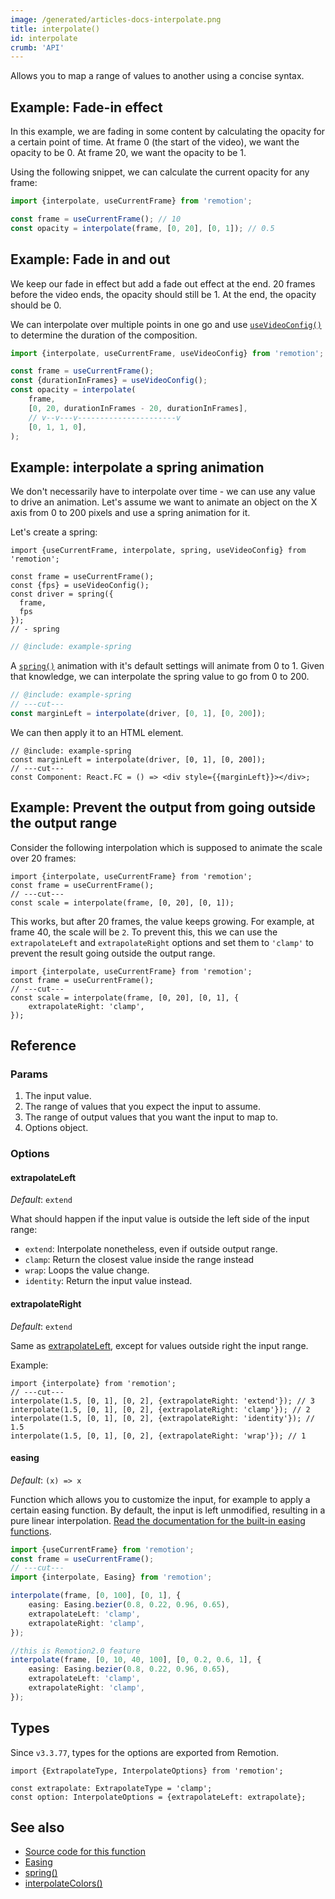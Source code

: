 ```yaml
---
image: /generated/articles-docs-interpolate.png
title: interpolate()
id: interpolate
crumb: 'API'
---
```


<YouTube
	minutes={6}
	href="https://www.youtube.com/watch?v=sff_CdWw_-c"
	thumb="https://i.ytimg.com/vi/sff_CdWw_-c/hqdefault.jpg?sqp=-oaymwEcCPYBEIoBSFXyq4qpAw4IARUAAIhCGAFwAcABBg==&rs=AOn4CLDPXdTFxf6qNNfkSr_91y0xVTXaXQ"
	title="How to interpolate()"
/>

Allows you to map a range of values to another using a concise syntax.

## Example: Fade-in effect

In this example, we are fading in some content by calculating the opacity for a certain point of time.
At frame 0 (the start of the video), we want the opacity to be 0.
At frame 20, we want the opacity to be 1.

Using the following snippet, we can calculate the current opacity for any frame:

```ts twoslash
import {interpolate, useCurrentFrame} from 'remotion';

const frame = useCurrentFrame(); // 10
const opacity = interpolate(frame, [0, 20], [0, 1]); // 0.5
```

## Example: Fade in and out

We keep our fade in effect but add a fade out effect at the end.
20 frames before the video ends, the opacity should still be 1.
At the end, the opacity should be 0.

We can interpolate over multiple points in one go and use [`useVideoConfig()`](/docs/use-video-config) to determine the duration of the composition.

```ts twoslash
import {interpolate, useCurrentFrame, useVideoConfig} from 'remotion';

const frame = useCurrentFrame();
const {durationInFrames} = useVideoConfig();
const opacity = interpolate(
	frame,
	[0, 20, durationInFrames - 20, durationInFrames],
	// v--v---v----------------------v
	[0, 1, 1, 0],
);
```

## Example: interpolate a spring animation

We don't necessarily have to interpolate over time - we can use any value to drive an animation.
Let's assume we want to animate an object on the X axis from 0 to 200 pixels and use a spring animation for it.

Let's create a spring:

```twoslash include example
import {useCurrentFrame, interpolate, spring, useVideoConfig} from 'remotion';

const frame = useCurrentFrame();
const {fps} = useVideoConfig();
const driver = spring({
  frame,
  fps
});
// - spring
```

```ts twoslash
// @include: example-spring
```

A [`spring()`](/docs/spring) animation with it's default settings will animate from 0 to 1.
Given that knowledge, we can interpolate the spring value to go from 0 to 200.

```ts twoslash
// @include: example-spring
// ---cut---
const marginLeft = interpolate(driver, [0, 1], [0, 200]);
```

We can then apply it to an HTML element.

```tsx twoslash {1}
// @include: example-spring
const marginLeft = interpolate(driver, [0, 1], [0, 200]);
// ---cut---
const Component: React.FC = () => <div style={{marginLeft}}></div>;
```

## Example: Prevent the output from going outside the output range

Consider the following interpolation which is supposed to animate the scale over 20 frames:

```tsx twoslash
import {interpolate, useCurrentFrame} from 'remotion';
const frame = useCurrentFrame();
// ---cut---
const scale = interpolate(frame, [0, 20], [0, 1]);
```

This works, but after 20 frames, the value keeps growing. For example, at frame 40, the scale will be `2`.
To prevent this, this we can use the `extrapolateLeft` and `extrapolateRight` options and set them to `'clamp'` to prevent the result going outside the output range.

```tsx twoslash
import {interpolate, useCurrentFrame} from 'remotion';
const frame = useCurrentFrame();
// ---cut---
const scale = interpolate(frame, [0, 20], [0, 1], {
	extrapolateRight: 'clamp',
});
```

## Reference

### Params

1. The input value.
2. The range of values that you expect the input to assume.
3. The range of output values that you want the input to map to.
4. Options object.

### Options

#### extrapolateLeft

_Default_: `extend`

What should happen if the input value is outside the left side of the input range:

- `extend`: Interpolate nonetheless, even if outside output range.
- `clamp`: Return the closest value inside the range instead
- `wrap`: Loops the value change.
- `identity`: Return the input value instead.

#### extrapolateRight

_Default_: `extend`

Same as [extrapolateLeft](#extrapolateleft), except for values outside right the input range.

Example:

```tsx twoslash
import {interpolate} from 'remotion';
// ---cut---
interpolate(1.5, [0, 1], [0, 2], {extrapolateRight: 'extend'}); // 3
interpolate(1.5, [0, 1], [0, 2], {extrapolateRight: 'clamp'}); // 2
interpolate(1.5, [0, 1], [0, 2], {extrapolateRight: 'identity'}); // 1.5
interpolate(1.5, [0, 1], [0, 2], {extrapolateRight: 'wrap'}); // 1
```

#### easing

_Default_: `(x) => x`

Function which allows you to customize the input, for example to apply a certain easing function.
By default, the input is left unmodified, resulting in a pure linear interpolation. [Read the documentation for the built-in easing functions](/docs/easing).

```ts twoslash
import {useCurrentFrame} from 'remotion';
const frame = useCurrentFrame();
// ---cut---
import {interpolate, Easing} from 'remotion';

interpolate(frame, [0, 100], [0, 1], {
	easing: Easing.bezier(0.8, 0.22, 0.96, 0.65),
	extrapolateLeft: 'clamp',
	extrapolateRight: 'clamp',
});

//this is Remotion2.0 feature
interpolate(frame, [0, 10, 40, 100], [0, 0.2, 0.6, 1], {
	easing: Easing.bezier(0.8, 0.22, 0.96, 0.65),
	extrapolateLeft: 'clamp',
	extrapolateRight: 'clamp',
});
```

## Types

Since `v3.3.77`, types for the options are exported from Remotion.

```tsx twoslash
import {ExtrapolateType, InterpolateOptions} from 'remotion';

const extrapolate: ExtrapolateType = 'clamp';
const option: InterpolateOptions = {extrapolateLeft: extrapolate};
```

## See also

- [Source code for this function](https://github.com/remotion-dev/remotion/blob/main/packages/core/src/interpolate.ts)
- [Easing](/docs/easing)
- [spring()](/docs/spring)
- [interpolateColors()](/docs/interpolate-colors)
